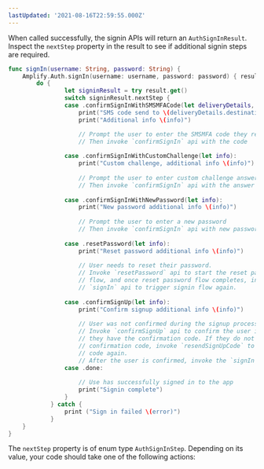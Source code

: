 ```yaml
---
lastUpdated: '2021-08-16T22:59:55.000Z'
---
```


When called successfully, the signin APIs will return an `AuthSignInResult`. Inspect the `nextStep` property in the result to see if additional signin steps are required.

```swift
func signIn(username: String, password: String) {
    Amplify.Auth.signIn(username: username, password: password) { result in
        do {
                let signinResult = try result.get()
                switch signinResult.nextStep {
                case .confirmSignInWithSMSMFACode(let deliveryDetails, let info):
                    print("SMS code send to \(deliveryDetails.destination)")
                    print("Additional info \(info)")

                    // Prompt the user to enter the SMSMFA code they received
                    // Then invoke `confirmSignIn` api with the code
                
                case .confirmSignInWithCustomChallenge(let info):
                    print("Custom challenge, additional info \(info)")
                    
                    // Prompt the user to enter custom challenge answer
                    // Then invoke `confirmSignIn` api with the answer
                
                case .confirmSignInWithNewPassword(let info):
                    print("New password additional info \(info)")
                    
                    // Prompt the user to enter a new password
                    // Then invoke `confirmSignIn` api with new password
                
                case .resetPassword(let info):
                    print("Reset password additional info \(info)")
                    
                    // User needs to reset their password.
                    // Invoke `resetPassword` api to start the reset password
                    // flow, and once reset password flow completes, invoke
                    // `signIn` api to trigger signin flow again.
                
                case .confirmSignUp(let info):
                    print("Confirm signup additional info \(info)")
                    
                    // User was not confirmed during the signup process.
                    // Invoke `confirmSignUp` api to confirm the user if
                    // they have the confirmation code. If they do not have the
                    // confirmation code, invoke `resendSignUpCode` to send the
                    // code again.
                    // After the user is confirmed, invoke the `signIn` api again.
                case .done:
                    
                    // Use has successfully signed in to the app
                    print("Signin complete")
                }
            } catch {
                print ("Sign in failed \(error)")
            }
    }
}
```

The `nextStep` property is of enum type `AuthSignInStep`. Depending on its value, your code should take one of the following actions:
